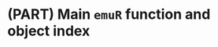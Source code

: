 # (PART) Main `emuR` function and object index {-}

<!-- % !Rnw root = diss.Rnw -->
<!-- \chapter{`emuR` - package functions} -->
<!-- \label{chap:emuRpackageDetails} -->

<!-- This chapter gives an overview of the essential functions and central objects provided by the `emuR` package. It is not meant as a comprehensive list of every function and object provided by `emuR`, but rather tries to group the essential functions into meaningful categories for easier navigation. The categories presented in this chapter are: -->

<!-- \begin{itemize} -->
<!--   \item Import and conversion routines (Section \@ref(sec:emuRpackageDetails_importRoutines)), -->
<!--   \item `emuDB` interaction and configuration routines (Section \@ref(sec:emuRpackageDetails_emuDBinteract)), -->
<!--   \item `EMU-webApp` configuration routines (Section \@ref(sec:emuRpackageDetails_emuWebAppConfig)), -->
<!--   \item Data extraction routines (Section \@ref(sec:emuRpackageDetails_dataExtr)), -->
<!--   \item Central objects in `emuR` (Section \@ref(sec:emuRpackageDetails_centralObjects)), and -->
<!--   \item Export routines (Section \@ref(sec:emuRpackageDetails_exportRoutines)). -->
<!-- \end{itemize} -->

<!-- If a comprehensive list of every function and object provided by the `emuR` package is required, R's `help()` function (see R Example \@ref(rexample:emuRfuncs_help)) can be used. -->


<!-- ```{r rexample:emuRfuncs_help, rexample=TRUE, eval=FALSE} -->
<!-- help(package="emuR") -->
<!-- @ -->


<!-- %%%%%%%%%%%%%%%%%%%%%%%%%%%%%%%%%%%%%%%%%%%%%% -->
<!-- %%%%%%%%%%%%%%%%%%%%%%%%%%%%%%%%%%%%%%%%%%%%%% -->
<!-- %%%%%%%%%%%%%%%%%%%%%%%%%%%%%%%%%%%%%%%%%%%%%% -->
<!-- \section{Import and conversion routines} -->
<!-- \label{sec:emuRpackageDetails_importRoutines} -->

<!-- As most people that are starting to use the \ac{emu-sdms} will probably already have some form of annotated data, we will first show how to convert existing data to the `emuDB` format. For a guide to creating an `emuDB` from scratch and for information about this format see Chapter \@ref(chap:emuDB). -->

<!-- %%%%%%%%%%%%%%%%%%%%%%%%%%%%%%%%%%%%%%%%%%%%%%%%%% -->
<!-- %%%%%%%%%%%%%%%%%%%%%%%%%%%%%%%%%%%%%%%%%%%%%%%%%% -->
<!-- \subsection{Legacy EMU databases} -->

<!-- For people transitioning to `emuR` from the legacy EMU system, `emuR` provides a function for converting existing legacy EMU databases to the new `emuDB` format. R Example \@ref(rexample:emuRpackageDetailsConvLegacy) shows how to convert a legacy database that is part of the demo data provided by the `emuR` package. -->


<!-- ```{r rexample:emuRpackageDetailsConvLegacy, results='hide', message=FALSE, rexample=TRUE} -->
<!-- # load the package -->
<!-- library(emuR) -->

<!-- # create demo data in directory provided by the tempdir() function -->
<!-- create_emuRdemoData(dir = tempdir()) -->

<!-- # get the path to a .tpl file of  -->
<!-- # a legacy EMU database that is part of the demo data -->
<!-- tplPath = file.path(tempdir(), -->
<!--                     "emuR_demoData",  -->
<!--                     "legacy_ae",  -->
<!--                     "ae.tpl") -->

<!-- # convert this legacy EMU database to the emuDB format -->
<!-- convert_legacyEmuDB(emuTplPath = tplPath, targetDir = tempdir()) -->
<!-- @ -->

<!-- This will create a new `emuDB` in a temporary directory, provided by R's `tempdir()` function, containing all the information specified in the `.tpl` file. The name of the new `emuDB` is the same as the basename of the `.tpl` file from which it was generated. In other words, if the template file of the legacy EMU database has path `A` and the directory to which the converted database is to be written has path `B`, then  `convert_legacyEmuDB(emuTplPath = "A", targetdir = "B")` will create an `emuDB` directory in `B` from the information stored in  `A`. -->


<!-- ```{r echo=FALSE, results='hide'} -->
<!-- # remove the newly generated emuDB -->
<!-- unlink(file.path(tempdir(), "ae_emuDB"), recursive = TRUE) -->
<!-- @ -->

<!-- %%%%%%%%%%%%%%%%%%%%%%%%%%%%%%%%%%%%%%%%%%%%%%%%%% -->
<!-- %%%%%%%%%%%%%%%%%%%%%%%%%%%%%%%%%%%%%%%%%%%%%%%%%% -->
<!-- \subsection{TextGrid collections} -->

<!-- A further function provided is the `convert_TextGridCollection()` function. This function converts an existing `.TextGrid` and `.wav` file collection to the `emuDB` format. In order to pair the correct files together the `.TextGrid` files and the `.wav` files must have the same name (i.e., file name without extension). A further restriction is that the tiers contained within all the `.TextGrid` files have to be equal in name and type (equal subsets can be chosen using the `tierNames` argument of the function). For example, if all `.TextGrid` files contain the tiers `Syl: IntervalTier`, `Phonetic: IntervalTier` and `Tone: TextTier` the conversion will work. However, if a single `.TextGrid` of the collection has the additional tier `Word: IntervalTier` the conversion will fail, although it can be made to work by specifying the equal tier subset `equalSubset = c(`Syl', `Phonetic', `Tone')` and passing it into the function argument `convert\_TextGridCollection(..., tierNames = equalSubset, ...)`. R Example \@ref(rexample:emuRpackageDetailsConvTGcol) shows how to convert a TextGrid collection to the `emuDB` format. -->

<!-- ```{r rexample:emuRpackageDetailsConvTGcol, results='hide', message=FALSE, rexample=TRUE} -->
<!-- # get the path to a directory containing  -->
<!-- # .wav & .TextGrid files that is part of the demo data -->
<!-- path2directory = file.path(tempdir(),  -->
<!--                            "emuR_demoData",  -->
<!--                            "TextGrid_collection") -->

<!-- # convert this TextGridCollection to the emuDB format -->
<!-- convert_TextGridCollection(path2directory, dbName = "myTGcolDB", -->
<!--                            targetDir = tempdir()) -->
<!-- @ -->

<!-- R Example \@ref(rexample:emuRpackageDetailsConvTGcol) will create a new `emuDB` in the directory `tempdir()` called `myTGcolDB`. The `emuDB` will contain all the tier information from the `.TextGrid` files but will not contain hierarchical information, as `.TextGrid` files do not contain any linking information. It is worth noting that it is possible to semi-automatically generate links between time-bearing levels using the `autobuild_linkFromTimes()` function. An example of this was given in Chapter \@ref(chap:tutorial). -->
<!-- R Example \@ref(rexample:emuRpackageDetailsConvTGcol) creates a new `emuDB` in the directory `tempdir()` called `myTGcolDB`. The `emuDB` contains all the tier information from the `.TextGrid` files no hierarchical information, as `.TextGrid` files do not contain any linking information. Further, it is possible to semi-automatically generate links between time-bearing levels using the `autobuild\_linkFromTimes()` function. An example of this was given in Chapter \@ref(chap:tutorial). -->

<!-- ```{r echo=FALSE, results='hide', message=FALSE} -->
<!-- # remove the newly generated emuDB -->
<!-- unlink(file.path(tempdir(), "myTGcolDB_emuDB"), recursive = TRUE) -->
<!-- @ -->

<!-- %%%%%%%%%%%%%%%%%%%%%%%%%%%%%%%%%%%%%%%%%%%%%%%%%% -->
<!-- %%%%%%%%%%%%%%%%%%%%%%%%%%%%%%%%%%%%%%%%%%%%%%%%%% -->
<!-- \subsection{BPF collections} -->

<!-- Similar to the `convert_TextGridCollection()` function, the `emuR` package also provides a function for converting file collections consisting of \acf{bpf} and `.wav` files to the `emuDB` format. R Example \@ref(rexample:emuRpackageDetailsConvBPFcol) shows how this can be achieved. -->

<!-- ```{r rexample:emuRpackageDetailsConvBPFcol, results='hide', message=FALSE, rexample=TRUE} -->
<!-- # get the path to a directory containing  -->
<!-- # .wav & .par files that is part of the demo data -->
<!-- path2directory = file.path(tempdir(),  -->
<!--                            "emuR_demoData",  -->
<!--                            "BPF_collection") -->

<!-- # convert this BPFCollection to the emuDB format -->
<!-- convert_BPFCollection(path2directory, dbName = 'myBPF-DB', -->
<!--                       targetDir = tempdir(), verbose = F) -->
<!-- @ -->

<!-- As the BPF format also permits annotation items to be linked to one another, this conversion function can optionally preserve this hierarchical information by specifying the `refLevel` argument. -->

<!-- ```{r echo=F, results='hide', message=FALSE} -->
<!-- # remove the newly generated emuDB as we will not be needing it -->
<!-- # throughout the rest of this vignette -->
<!-- unlink(file.path(tempdir(), "myBPF-DB_emuDB"), recursive = TRUE) -->
<!-- @ -->

<!-- %%%%%%%%%%%%%%%%%%%%%%%%%%%%%%%%%%%%%%%%%%%%%%%%%% -->
<!-- %%%%%%%%%%%%%%%%%%%%%%%%%%%%%%%%%%%%%%%%%%%%%%%%%% -->
<!-- \subsection{txt collections} -->

<!-- A further conversion routine provided by the `emuR` package is the `convert_txtCollection()` function. As with other file collection conversion functions, it converts file pair collections but this time consisting of plain text `.txt` and `.wav` files to the `emuDB` format. Compared to other conversion routines it behaves slightly differently, as unformatted plain text files do not contain any time information. It therefore places all the annotations of a single `.txt` file into a single timeless annotation item on a level of type `ITEM` called *bundle*. -->

<!-- ```{r rexample:emuR_funcsTxtCol, results='hide', message=FALSE, rexample=TRUE} -->
<!-- # get the path to a directory containing .wav & .par  -->
<!-- # files that is part of the demo data -->
<!-- path2directory = file.path(tempdir(), -->
<!--                            "emuR_demoData",  -->
<!--                            "txt_collection") -->

<!-- # convert this txtCollection to the emuDB format -->
<!-- convert_txtCollection(sourceDir = path2directory,  -->
<!--                       dbName = "txtCol", -->
<!--                       targetDir = tempdir(),  -->
<!--                       attributeDefinitionName = "transcription", -->
<!--                       verbose = F) -->
<!-- @ -->

<!-- Using this conversion routine creates a bare-bone, single route node `emuDB` which either can be further manually annotated or automatically hierarchically annotated using the `runBASwebservice_*`\footnote{Functions contributed by Nina Pörner.} functions of `emuR`. It is worth noting that these functions are already part of the `emuR` package; however, they are still considered to have a beta status which is why they are omitted from this documentation. In future versions of this documentation a section or chapter will be dedicated to using the BAS Webservices \citep{kisler:2012a} to automatically generate a hierarchical annotation structure for an entire `emuDB`. -->


<!-- %%%%%%%%%%%%%%%%%%%%%%%%%%%%%%%%%%%%%%%%%%%%%% -->
<!-- %%%%%%%%%%%%%%%%%%%%%%%%%%%%%%%%%%%%%%%%%%%%%% -->
<!-- %%%%%%%%%%%%%%%%%%%%%%%%%%%%%%%%%%%%%%%%%%%%%% -->
<!-- \section{`emuDB` interaction and configuration routines} -->
<!-- \label{sec:emuRpackageDetails_emuDBinteract} -->

<!-- This section provides a tabular overview of all the `emuDB` interaction routines provided by the `emuR` package and also provides a short description of each function or group of functions. -->

<!-- \begin{longtable}[c]{@{}lll@{}} -->
<!-- \toprule -->
<!-- \begin{minipage}[b]{0.50\columnwidth}\raggedright\strut -->
<!-- Function(s) -->
<!-- \strut\end{minipage} & -->
<!-- \begin{minipage}[b]{0.50\columnwidth}\raggedright\strut -->
<!-- Description -->
<!-- \strut\end{minipage}\tabularnewline -->
<!-- \midrule -->
<!-- \endhead -->
<!-- \begin{minipage}[t]{0.50\columnwidth}\raggedright\strut -->
<!-- `add/list/remove_attrDefLabelGroup()` -->
<!-- \strut\end{minipage} & -->
<!-- \begin{minipage}[t]{0.50\columnwidth}\raggedright\strut -->
<!-- Add / list / remove label group to / of / from `attributeDefinition` of `emuDB` -->
<!-- \strut\end{minipage}\tabularnewline -->
<!-- \hline -->
<!-- \begin{minipage}[t]{0.50\columnwidth}\raggedright\strut -->
<!-- `add/list/remove_labelGroup()` -->
<!-- \strut\end{minipage} & -->
<!-- \begin{minipage}[t]{0.50\columnwidth}\raggedright\strut -->
<!-- Add / list / remove global label group to / of / from `emuDB` -->
<!-- \strut\end{minipage}\tabularnewline -->
<!-- \hline -->
<!-- \begin{minipage}[t]{0.50\columnwidth}\raggedright\strut -->
<!-- `add/list/remove_levelDefinition()` -->
<!-- \strut\end{minipage} & -->
<!-- \begin{minipage}[t]{0.50\columnwidth}\raggedright\strut -->
<!-- Add / list / remove level definition to / of / from `emuDB` -->
<!-- \strut\end{minipage}\tabularnewline -->
<!-- \hline -->
<!-- \begin{minipage}[t]{0.50\columnwidth}\raggedright\strut -->
<!-- `add/list/remove_linkDefinition()` -->
<!-- \strut\end{minipage} & -->
<!-- \begin{minipage}[t]{0.50\columnwidth}\raggedright\strut -->
<!-- Add / list / remove link definition to / of / from `emuDB` -->
<!-- \strut\end{minipage}\tabularnewline -->
<!-- \hline -->
<!-- \begin{minipage}[t]{0.50\columnwidth}\raggedright\strut -->
<!-- `add/list/ remove_ssffTrackDefinition()` -->
<!-- \strut\end{minipage} & -->
<!-- \begin{minipage}[t]{0.50\columnwidth}\raggedright\strut -->
<!-- Add / list / remove \ac{ssff} track definition to / of / from `emuDB` -->
<!-- \strut\end{minipage}\tabularnewline -->
<!-- \hline -->
<!-- \begin{minipage}[t]{0.50\columnwidth}\raggedright\strut -->
<!-- `add/list/rename/remove_attributeDefinition()` -->
<!-- \strut\end{minipage} & -->
<!-- \begin{minipage}[t]{0.50\columnwidth}\raggedright\strut -->
<!-- Add / list / rename / remove attribute definition to / of / from `emuDB` -->
<!-- \strut\end{minipage}\tabularnewline -->
<!-- \hline -->
<!-- \begin{minipage}[t]{0.50\columnwidth}\raggedright\strut -->
<!-- `add_files()` -->
<!-- \strut\end{minipage} & -->
<!-- \begin{minipage}[t]{0.50\columnwidth}\raggedright\strut -->
<!-- Add files to `emuDB` -->
<!-- \strut\end{minipage}\tabularnewline -->
<!-- \hline -->
<!-- \begin{minipage}[t]{0.50\columnwidth}\raggedright\strut -->
<!-- `autobuild_linkFromTimes()`  -->
<!-- \strut\end{minipage} & -->
<!-- \begin{minipage}[t]{0.50\columnwidth}\raggedright\strut -->
<!-- Autobuild links between two levels using their time information `emuDB` -->
<!-- \strut\end{minipage}\tabularnewline -->
<!-- \hline -->
<!-- \begin{minipage}[t]{0.50\columnwidth}\raggedright\strut -->
<!-- `create_emuDB()` -->
<!-- \strut\end{minipage} & -->
<!-- \begin{minipage}[t]{0.50\columnwidth}\raggedright\strut -->
<!-- Create empty `emuDB` -->
<!-- \strut\end{minipage}\tabularnewline -->
<!-- \hline -->
<!-- \begin{minipage}[t]{0.50\columnwidth}\raggedright\strut -->
<!-- `duplicate_level()` -->
<!-- \strut\end{minipage} & -->
<!-- \begin{minipage}[t]{0.50\columnwidth}\raggedright\strut -->
<!-- Duplicate level -->
<!-- \strut\end{minipage}\tabularnewline -->
<!-- \hline -->
<!-- \begin{minipage}[t]{0.50\columnwidth}\raggedright\strut -->
<!-- `import_mediaFiles()` -->
<!-- \strut\end{minipage} & -->
<!-- \begin{minipage}[t]{0.50\columnwidth}\raggedright\strut -->
<!-- Import media files to `emuDB` -->
<!-- \strut\end{minipage}\tabularnewline -->
<!-- \hline -->
<!-- \begin{minipage}[t]{0.50\columnwidth}\raggedright\strut -->
<!-- `list_bundles()` -->
<!-- \strut\end{minipage} & -->
<!-- \begin{minipage}[t]{0.50\columnwidth}\raggedright\strut -->
<!-- List bundles of `emuDB` -->
<!-- \strut\end{minipage}\tabularnewline -->
<!-- \hline -->
<!-- \begin{minipage}[t]{0.50\columnwidth}\raggedright\strut -->
<!-- `list_files()` -->
<!-- \strut\end{minipage} & -->
<!-- \begin{minipage}[t]{0.50\columnwidth}\raggedright\strut -->
<!-- List files of `emuDB` -->
<!-- \strut\end{minipage}\tabularnewline -->
<!-- \hline -->
<!-- \begin{minipage}[t]{0.50\columnwidth}\raggedright\strut -->
<!-- `list_sessions()` -->
<!-- \strut\end{minipage} & -->
<!-- \begin{minipage}[t]{0.50\columnwidth}\raggedright\strut -->
<!-- List sessions of `emuDB` -->
<!-- \strut\end{minipage}\tabularnewline -->
<!-- \hline -->
<!-- \begin{minipage}[t]{0.50\columnwidth}\raggedright\strut -->
<!-- `load_emuDB()` -->
<!-- \strut\end{minipage} & -->
<!-- \begin{minipage}[t]{0.50\columnwidth}\raggedright\strut -->
<!-- Load `emuDB` -->
<!-- \strut\end{minipage}\tabularnewline -->
<!-- \hline -->
<!-- \begin{minipage}[t]{0.50\columnwidth}\raggedright\strut -->
<!-- `replace_itemLabels()` -->
<!-- \strut\end{minipage} & -->
<!-- \begin{minipage}[t]{0.50\columnwidth}\raggedright\strut -->
<!-- Replace item labels -->
<!-- \strut\end{minipage}\tabularnewline -->
<!-- \hline -->
<!-- \begin{minipage}[t]{0.50\columnwidth}\raggedright\strut -->
<!-- `set/get/remove_legalLabels()` -->
<!-- \strut\end{minipage} & -->
<!-- \begin{minipage}[t]{0.50\columnwidth}\raggedright\strut -->
<!-- Set / get / remove legal labels of attribute definition of `emuDB` -->
<!-- \strut\end{minipage}\tabularnewline -->
<!-- \hline -->
<!-- \begin{minipage}[t]{0.50\columnwidth}\raggedright\strut -->
<!-- `rename_emuDB()` -->
<!-- \strut\end{minipage} & -->
<!-- \begin{minipage}[t]{0.50\columnwidth}\raggedright\strut -->
<!-- Rename `emuDB` -->
<!-- \strut\end{minipage}\tabularnewline -->

<!-- \bottomrule -->

<!-- \caption{Overview of the `emuDB` interaction routines provided by `emuR`.} -->
<!-- \label{table:emuRpackageDetails_emuDBinteract} -->
<!-- \end{longtable} -->

<!-- %%%%%%%%%%%%%%%%%%%%%%%%%%%%%%%%%%%%%%%%%%%%%% -->
<!-- %%%%%%%%%%%%%%%%%%%%%%%%%%%%%%%%%%%%%%%%%%%%%% -->
<!-- %%%%%%%%%%%%%%%%%%%%%%%%%%%%%%%%%%%%%%%%%%%%%% -->
<!-- \section{`EMU-webApp` configuration routines} -->
<!-- \label{sec:emuRpackageDetails_emuWebAppConfig} -->

<!-- This section provides a tabular overview of all the `EMU-webApp` configuration routines provided by the `emuR` package and also provides a short description of each function or group of functions. See Chapter \@ref(chap:emu-webApp) for examples of how to use these functions. -->

<!-- \begin{longtable}[c]{@{}lll@{}} -->
<!-- \toprule -->
<!-- \begin{minipage}[b]{0.50\columnwidth}\raggedright\strut -->
<!-- Function(s) -->
<!-- \strut\end{minipage} & -->
<!-- \begin{minipage}[b]{0.50\columnwidth}\raggedright\strut -->
<!-- Description -->
<!-- \strut\end{minipage}\tabularnewline -->
<!-- \midrule -->
<!-- \endhead -->
<!-- \begin{minipage}[t]{0.50\columnwidth}\raggedright\strut -->
<!-- `add/list/remove_perspective()` -->
<!-- \strut\end{minipage} & -->
<!-- \begin{minipage}[t]{0.50\columnwidth}\raggedright\strut -->
<!-- Add / list / remove perspective to / of / from `emuDB` -->
<!-- \strut\end{minipage}\tabularnewline -->
<!-- \hline -->
<!-- \begin{minipage}[t]{0.50\columnwidth}\raggedright\strut -->
<!-- `set/get_levelCanvasesOrder()` -->
<!-- \strut\end{minipage} & -->
<!-- \begin{minipage}[t]{0.50\columnwidth}\raggedright\strut -->
<!-- Set / get level canvases order for `EMU-webApp` of `emuDB` -->
<!-- \strut\end{minipage}\tabularnewline -->
<!-- \hline -->
<!-- \begin{minipage}[t]{0.50\columnwidth}\raggedright\strut -->
<!-- `set/get_signalCanvasesOrder()` -->
<!-- \strut\end{minipage} & -->
<!-- \begin{minipage}[t]{0.50\columnwidth}\raggedright\strut -->
<!-- Set / get signal canvases order for `EMU-webApp` of `emuDB` -->
<!-- \strut\end{minipage}\tabularnewline -->
<!-- \hline -->

<!-- \bottomrule -->
<!-- \caption{Overview of the `EMU-webApp` configuration functions provided by `emuR`.} -->
<!-- \label{table:emuRpackageDetails_emuWebAppConfig} -->
<!-- \end{longtable} -->

<!-- It is worth noting that the legal labels configuration of the `emuDB` configuration will also affect how the `EMU-webApp` behaves, as it will not permit any other labels to be entered except those defined as legal labels. -->

<!-- %%%%%%%%%%%%%%%%%%%%%%%%%%%%%%%%%%%%%%%%%%%%%% -->
<!-- %%%%%%%%%%%%%%%%%%%%%%%%%%%%%%%%%%%%%%%%%%%%%% -->
<!-- %%%%%%%%%%%%%%%%%%%%%%%%%%%%%%%%%%%%%%%%%%%%%% -->
<!-- \section{Data extraction routines} -->
<!-- \label{sec:emuRpackageDetails_dataExtr} -->

<!-- This section provides a tabular overview of all the data extraction routines provided by the `emuR` package and also provides a short description of each function or group of functions. See Chapter \@ref(chap:querysys) and Chapter \@ref(chap:sigDataExtr) for multiple examples of how the various data extraction routines can be used. -->


<!-- \begin{longtable}[c]{@{}lll@{}} -->
<!-- \toprule -->
<!-- \begin{minipage}[b]{0.50\columnwidth}\raggedright\strut -->
<!-- Function(s) -->
<!-- \strut\end{minipage} & -->
<!-- \begin{minipage}[b]{0.50\columnwidth}\raggedright\strut -->
<!-- Description -->
<!-- \strut\end{minipage}\tabularnewline -->
<!-- \midrule -->
<!-- \endhead -->
<!-- \begin{minipage}[t]{0.50\columnwidth}\raggedright\strut -->
<!-- `query()` -->
<!-- \strut\end{minipage} & -->
<!-- \begin{minipage}[t]{0.50\columnwidth}\raggedright\strut -->
<!-- Query `emuDB` -->
<!-- \strut\end{minipage}\tabularnewline -->
<!-- \hline -->
<!-- \begin{minipage}[t]{0.50\columnwidth}\raggedright\strut -->
<!-- `requery_hier()` -->
<!-- \strut\end{minipage} & -->
<!-- \begin{minipage}[t]{0.50\columnwidth}\raggedright\strut -->
<!-- Requery hierarchical context of a segment list in an `emuDB` -->
<!-- \strut\end{minipage}\tabularnewline -->
<!-- \hline -->
<!-- \begin{minipage}[t]{0.50\columnwidth}\raggedright\strut -->
<!-- `requery\_seq()` -->
<!-- \strut\end{minipage} & -->
<!-- \begin{minipage}[t]{0.50\columnwidth}\raggedright\strut -->
<!-- Requery sequential context of segment list in an `emuDB` -->
<!-- \strut\end{minipage}\tabularnewline -->
<!-- \hline -->
<!-- \begin{minipage}[t]{0.50\columnwidth}\raggedright\strut -->
<!-- `get_trackdata()` -->
<!-- \strut\end{minipage} & -->
<!-- \begin{minipage}[t]{0.50\columnwidth}\raggedright\strut -->
<!-- Get trackdata from loaded `emuDB` -->
<!-- \strut\end{minipage}\tabularnewline -->

<!-- \bottomrule -->
<!-- \caption{Overview of the data extraction functions provided by `emuR`.} -->
<!-- \label{table:emuRpackageDetails_dataExtr} -->
<!-- \end{longtable} -->

<!-- An overview of how the various data extraction functions in the `emuR` package interact is displayed in Figure \@ref(fig:emuRpackageDetails_dataExtrRel). It is an updated version of a figure presented in \cite{harrington:2010a} on page 121 that additionally shows the output type of various post-processing functions (e.g., `dcut()`). -->

<!-- \begin{figure}[hpt] -->
<!-- \centering -->
<!--   \input{pics/keyFuncsRel} -->
<!--   \caption{Relationship between various key functions in `emuR` and their output. Figure is an updated version of Figure 5.7 in \cite{harrington:2010a}} on page 121. -->
<!-- \label{fig:emuRpackageDetails_dataExtrRel} -->
<!-- \end{figure} -->

<!-- %%%%%%%%%%%%%%%%%%%%%%%%%%%%%%%%%%%%%%%%%%%%%% -->
<!-- %%%%%%%%%%%%%%%%%%%%%%%%%%%%%%%%%%%%%%%%%%%%%% -->
<!-- %%%%%%%%%%%%%%%%%%%%%%%%%%%%%%%%%%%%%%%%%%%%%% -->
<!-- \section{Central objects} -->
<!-- \label{sec:emuRpackageDetails_centralObjects} -->

<!-- This section provides a tabular overview of the central objects  provided by the `emuR` package and also provides a short description of each object. See Chapter \@ref(chap:querysys) and \@ref(chap:sigDataExtr) for examples of functions returning these objects and how they can be used. -->

<!-- \begin{longtable}[c]{@{}lll@{}} -->
<!-- \toprule -->
<!-- \begin{minipage}[b]{0.50\columnwidth}\raggedright\strut -->
<!-- Object -->
<!-- \strut\end{minipage} & -->
<!-- \begin{minipage}[b]{0.50\columnwidth}\raggedright\strut -->
<!-- Description -->
<!-- \strut\end{minipage}\tabularnewline -->
<!-- \midrule -->
<!-- \endhead -->
<!-- \begin{minipage}[t]{0.50\columnwidth}\raggedright\strut -->
<!-- `emuRsegs` -->
<!-- \strut\end{minipage} & -->
<!-- \begin{minipage}[t]{0.50\columnwidth}\raggedright\strut -->
<!-- A `emuR` segment list is a list of segment descriptions. Each segment descriptions describes a sequence of annotation items. The list is usually a result of an `emuDB` query using the `query()` function. -->
<!-- \strut\end{minipage}\tabularnewline -->
<!-- \hline -->
<!-- \begin{minipage}[t]{0.50\columnwidth}\raggedright\strut -->
<!-- `trackdata` -->
<!-- \strut\end{minipage} & -->
<!-- \begin{minipage}[t]{0.50\columnwidth}\raggedright\strut -->
<!-- A track data object is the result of `get_trackdata()` and usually contains the extracted signal data tracks belonging to segments of a segment list. -->
<!-- \strut\end{minipage}\tabularnewline -->
<!-- \hline -->
<!-- \begin{minipage}[t]{0.50\columnwidth}\raggedright\strut -->
<!-- `emuRtrackdata` -->
<!-- \strut\end{minipage} & -->
<!-- \begin{minipage}[t]{0.50\columnwidth}\raggedright\strut -->
<!-- A `emuR` track data object is the result of `get_trackdata()` if the `resultType` parameter is set to `emuRtrackdata` or the result of an explicit call to `create_emuRtrackdata`. Compared to the `trackdata` object it is a sub-class of a `data.table`/`data.frame` which is meant to ease integration with other packages for further processing. It can be viewed as an amalgamation of an `emuRsegs` and a `trackdata` object as it contains the information stored in both objects (see also `?create_emuRtrackdata()`). -->
<!-- \strut\end{minipage}\tabularnewline -->

<!-- \bottomrule -->
<!-- \caption{Overview of the central objects of the `emuR` package.} -->
<!-- \label{table:emuRpackageDetails_centralObjects} -->
<!-- \end{longtable} -->



<!-- %%%%%%%%%%%%%%%%%%%%%%%%%%%%%%%%%%%%%%%%%%%%%% -->
<!-- %%%%%%%%%%%%%%%%%%%%%%%%%%%%%%%%%%%%%%%%%%%%%% -->
<!-- %%%%%%%%%%%%%%%%%%%%%%%%%%%%%%%%%%%%%%%%%%%%%% -->
<!-- \section{Export routines} -->
<!-- \label{sec:emuRpackageDetails_exportRoutines} -->

<!-- Although associated with data loss, the `emuR` package provides an export routine to the common TextGrid collection format called `export_TextGridCollection()`. While exporting is sometimes unavoidable, it is essential that users are aware that exporting to other formats which do not support or only partially support hierarchical annotations structures will lead to the loss of the explicit linking information. Although the `autobuild_linkFromTimes()` can partially recreate some of the hierarchical structure, it is advised that the export routine be used with extreme caution. R Example \@ref(rexample:emuR_funcsExport) shows how `export_TextGridCollection()` can be used to export the levels *Text*, *Syllable* and *Phonetic* of the *ae* demo `emuDB` to a TextGrid collection. Figure \@ref(fig:emuRfuncs_msajc003_fromExport) show the content of the created `msajc003.TextGrid` file as displayed by Praat's `"Draw visible sound and Textgrid..."` procedure. -->


<!-- ```{r rexample:emuR_funcsExport, results='hide', message=FALSE, rexample=TRUE} -->
<!-- # get the path to "ae" emuDB -->
<!-- path2ae = file.path(tempdir(), "emuR_demoData", "ae_emuDB") -->

<!-- # load "ae" emuDB -->
<!-- ae = load_emuDB(path2ae) -->

<!-- # export the levels "Text", "Syllable" -->
<!-- # and "Phonetic" to a TextGrid collection -->
<!-- export_TextGridCollection(ae,  -->
<!--                           targetDir = tempdir(), -->
<!--                           attributeDefinitionNames = c("Text",  -->
<!--                                                        "Syllable",  -->
<!--                                                        "Phonetic")) -->
<!-- @ -->


<!-- \begin{figure}[hpt]  -->
<!-- \centering -->
<!-- \includegraphics[scale=0.9]{pics/msajc003_fromExport} -->
<!-- \caption{TextGrid annotation generated by the `export_TextGridCollection()` function containing the tiers (from top to bottom): *Text*, *Syllable*, *Phonetic*.} -->
<!-- \label{fig:emuRfuncs_msajc003_fromExport} -->
<!-- \end{figure} -->

<!-- Depending on user requirements, additional export routines might be added to the `emuR` in the future. -->


<!-- %%%%%%%%%%%%%%%%%%%%%%%%%%%%%%%%%%%%%%%%%%%%%% -->
<!-- %%%%%%%%%%%%%%%%%%%%%%%%%%%%%%%%%%%%%%%%%%%%%% -->
<!-- %%%%%%%%%%%%%%%%%%%%%%%%%%%%%%%%%%%%%%%%%%%%%% -->
<!-- \section{Conclusion} -->

<!-- This chapter provided an overview of the essential functions and central objects, grouped into meaningful categories, provided by the `emuR` package. It is meant as a quick reference for the user to quickly find functions she or he is interested in. -->

<!-- ```{r echo=FALSE, results='hide', message=FALSE} -->
<!-- # disconnect to avoid file locking to sqliteDB that causes unlink -->
<!-- # to fail under windows -->
<!-- # DBI::dbDisconnect(dbHandle$connection) -->
<!-- # clean up emuR_demoData -->
<!-- unlink(file.path(tempdir(), "emuR_demoData"), recursive = TRUE) -->
<!-- @ -->

